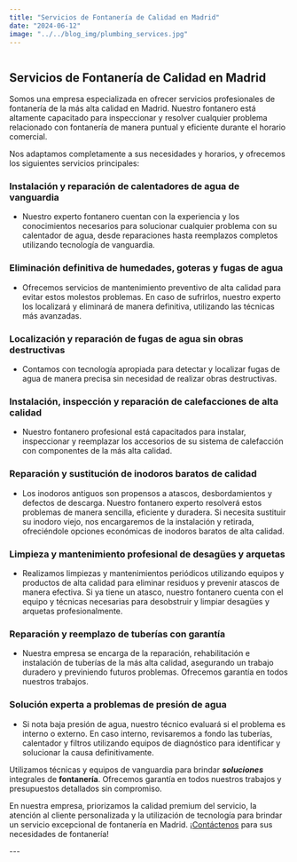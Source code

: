 ```yaml
---
title: "Servicios de Fontanería de Calidad en Madrid"
date: "2024-06-12"
image: "../../blog_img/plumbing_services.jpg"
---
```


<div className="flex justify-center">
<article className="prose max-w-none w-full">
<div className="flex flex-col items-center">
 <div className="mb-0">
   <img
     src="../../blog_img/plumbing_services.jpg"
     alt=""
     className="w-96 h-auto mx-auto md:w-1/2 rounded-md"
   />
   <h1 className="text-center text-xl font-bold">
     Servicios de Fontanería de Calidad en Madrid
   </h1>
 </div>
</div>

Somos una empresa especializada en ofrecer servicios profesionales de fontanería de la más alta calidad en Madrid. Nuestro fontanero está altamente capacitado para inspeccionar y resolver cualquier problema relacionado con fontanería de manera puntual y eficiente durante el horario comercial.

Nos adaptamos completamente a sus necesidades y horarios, y ofrecemos los siguientes servicios principales:

### Instalación y reparación de calentadores de agua de vanguardia

- Nuestro experto fontanero cuentan con la experiencia y los conocimientos necesarios para solucionar cualquier problema con su calentador de agua, desde reparaciones hasta reemplazos completos utilizando tecnología de vanguardia.

### Eliminación definitiva de humedades, goteras y fugas de agua

- Ofrecemos servicios de mantenimiento preventivo de alta calidad para evitar estos molestos problemas. En caso de sufrirlos, nuestro experto los localizará y eliminará de manera definitiva, utilizando las técnicas más avanzadas.

### Localización y reparación de fugas de agua sin obras destructivas

- Contamos con tecnología apropiada para detectar y localizar fugas de agua de manera precisa sin necesidad de realizar obras destructivas.

### Instalación, inspección y reparación de calefacciones de alta calidad

- Nuestro fontanero profesional está capacitados para instalar, inspeccionar y reemplazar los accesorios de su sistema de calefacción con componentes de la más alta calidad.

### Reparación y sustitución de inodoros baratos de calidad

- Los inodoros antiguos son propensos a atascos, desbordamientos y defectos de descarga. Nuestro fontanero experto resolverá estos problemas de manera sencilla, eficiente y duradera. Si necesita sustituir su inodoro viejo, nos encargaremos de la instalación y retirada, ofreciéndole opciones económicas de inodoros baratos de alta calidad.

### Limpieza y mantenimiento profesional de desagües y arquetas

- Realizamos limpiezas y mantenimientos periódicos utilizando equipos y productos de alta calidad para eliminar residuos y prevenir atascos de manera efectiva. Si ya tiene un atasco, nuestro fontanero cuenta con el equipo y técnicas necesarias para desobstruir y limpiar desagües y arquetas profesionalmente.

### Reparación y reemplazo de tuberías con garantía

- Nuestra empresa se encarga de la reparación, rehabilitación e instalación de tuberías de la más alta calidad, asegurando un trabajo duradero y previniendo futuros problemas. Ofrecemos garantía en todos nuestros trabajos.

### Solución experta a problemas de presión de agua

- Si nota baja presión de agua, nuestro técnico evaluará si el problema es interno o externo. En caso interno, revisaremos a fondo las tuberías, calentador y filtros utilizando equipos de diagnóstico para identificar y solucionar la causa definitivamente.

Utilizamos técnicas y equipos de vanguardia para brindar **_soluciones_** integrales de **fontanería**. Ofrecemos garantía en todos nuestros trabajos y presupuestos detallados sin compromiso.

En nuestra empresa, priorizamos la calidad premium del servicio, la atención
al cliente personalizada y la utilización de tecnología para brindar
un servicio excepcional de fontanería en Madrid. ¡[Contáctenos](http://localhost:3000) para sus necesidades de fontanería!

</article>
</div>
---

